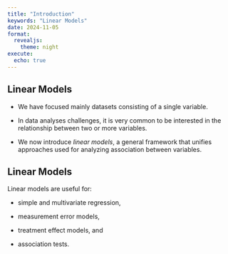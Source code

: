 ```yaml
---
title: "Introduction"
keywords: "Linear Models"
date: 2024-11-05
format:
  revealjs:
    theme: night
execute: 
  echo: true
---
```


## Linear Models

- We have focused mainly datasets consisting of a single variable.

- In data analyses challenges, it is very common to be interested in the relationship between two or more variables.

- We now introduce _linear models_, a general framework that unifies approaches used for analyzing association between variables.


## Linear Models

Linear models are useful for:

- simple and multivariate regression,

- measurement error models, 

- treatment effect models, and 

- association tests.



